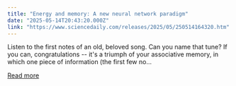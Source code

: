 ```yaml
---
title: "Energy and memory: A new neural network paradigm"
date: "2025-05-14T20:43:20.000Z"
link: "https://www.sciencedaily.com/releases/2025/05/250514164320.htm"
---
```


Listen to the first notes of an old, beloved song. Can you name that tune? If you can, congratulations -- it's a triumph of your associative memory, in which one piece of information (the first few no...

[Read more](https://www.sciencedaily.com/releases/2025/05/250514164320.htm)
